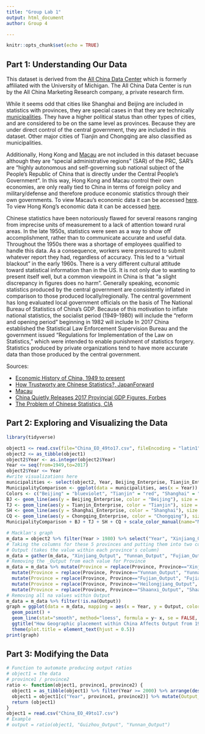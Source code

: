 ```yaml
---
title: "Group Lab 1"
output: html_document
author: Group 4

---
```


```r
knitr::opts_chunk$set(echo = TRUE)
```

## Part 1: Understanding Our Data
This dataset is derived from the [All China Data Center](https://chinadatacenter.net/Data/Services.aspx) which is formerly affiliated with the University of Michigan. The All China Data Center is run by the All China Marketing Research company, a private research firm. 

While it seems odd that cities like Shanghai and Beijing are included in statistics with provinces, they are special cases in that they are technically [municipalities](https://en.wikipedia.org/wiki/Direct-administered_municipalities_of_China). They have a higher political status than other types of cities, and are considered to be on the same level as provinces. Because they are under direct control of the central government, they are included in this dataset. Other major cities of Tianjin and Chongqing are also classified as municipalities.

Additionally, Hong Kong and [Macau](https://en.wikipedia.org/wiki/Macau) are not included in this dataset becuase although they are "special administrative regions" (SAR) of the PRC, SAR's are "highly autonomous and self-governing sub national subject of the People's Republic of China that is directly under the Central People's Government". In this way, Hong Kong and Macau control their own economies, are only really tied to China in terms of foreign policy and military/defense and therefore produce economic statistics through their own governments. To view Macau's economic data it can be accessed [here](https://www.gov.mo/en/about-macao-sar/statistics/). To view Hong Kong's economic data it can be accessed [here](https://www.hkeconomy.gov.hk/en/situation/index.htm). <!-- Should we include something about Taiwan in this section? -->


<!--Explain the time periods that might be the least reliable, and maybe summarize some of the suggested methods for "correcting" things like GDP data. *Need help with this section- I have not found what time periods are the least reliable nor have I found methods?? See the comments and if you have data, please add-->
Chinese statistics have been notoriously flawed for several reasons ranging from imprecise units of measurement to a lack of attention toward rural areas. In the late 1950s, statistics were seen as a way to show off accomplishment, rather than to communicate accurate and useful data. Throughout the 1950s there was a shortage of employees qualified to handle this data. As a consequence, workers were pressured to submit whatever report they had, regardless of accuracy. This led to a "virtual blackout" in the early 1960s. <!--This article also says that heavy industry statistics tend to be more accurate than those of light industry - wonder how this relates to the data?--> There is a very different cultural attitude toward statistical information than in the US. It is not only due to wanting to present itself well, but a common viewpoint in China is that "a slight discrepancy in figures does no harm".
Generally speaking, economic statistics produced by the central government are consistently inflated in comparison to those produced locally/regionally. The central government has long evaluated local government officials on the basis of The National Bureau of Statistics of China's GDP. Because of this motivation to inflate national statistics, the socialist period (1949-1980) will include <!-- probably inflated data? --> the "reform and opening period" beginning in 1982 will include <!-- more accurate data reflecting changes in the more-free market ? -->
In 2017 China established the Statistical Law Enforcement Supervision Bureau and the government issued "Regulations for Implementation of the Law on Statistics," which were intended to enable punishment of statistics forgery. 
Statistics produced by private organizations tend to have more accurate data than those produced by the central government.
<!-- general source for this, Phil just said this in the lab 1 prompt -->

Sources: 

* [Economic History of China, 1949 to present](https://en.wikipedia.org/wiki/Economic_history_of_China_(1949%E2%80%93present))
* [How Trustworty are Chinese Statistics?, JapanForward](https://japan-forward.com/how-trustworthy-are-chinese-statistics-china-inflates-gdp-figures-by-478-billion-in-2017/)
* [Macau](https://en.wikipedia.org/wiki/Macau)
* [China Quietly Releases 2017 Provincial GDP Figures, Forbes](https://www.forbes.com/sites/salvatorebabones/2018/02/12/china-quietly-releases-2017-provincial-gdp-figures/#799c69ed20dc)
<!--Really interesting article from the CIA, goes into detail about Chinese history and statistics-->
* [The Problem of Chinese Statistics, CIA](https://www.cia.gov/library/center-for-the-study-of-intelligence/kent-csi/vol16no4/html/v17i1a07p_0001.htm)
<!--Here are a couple more articles on issues with Chinese statistics: https://www.economist.com/finance-and-economics/2018/07/07/chinas-statistics-are-bad-many-criticisms-of-them-are-worse and https://www.bloomberg.com/news/articles/2018-04-19/china-s-economic-stats-have-a-credibility-problem - I can send PDF copies if you run out of free articles to view on the sites-->

## Part 2: Exploring and Visualizing the Data

<!-- Explain interesting changes over time -->

<!-- 5 Visualizations + short explanations -->
```r
library(tidyverse)
```
```r
object1 <= read.csv(file="China_EO_49to17.csv", fileEncoding = "latin1")
object2 <= as_tibble(object1)
object2$Year <- as.integer(object2$Year)
Year <= seq(from=1949,to=2017)
object2$Year <= Year
#write visualizations here
municipalities <- select(object2, Year, Beijing_Enterprise, Tianjin_Enterprise, Shanghai_Enterprise, Chongqing_Enterprise)
MunicipalityComparison <- ggplot(data = municipalities, aes(x = Year)) # New ggplot
Colors <- c("Beijing" = "blueviolet", "Tianjin" = "red", "Shanghai" = "cyan3", "Chongqing" = "blue") # Colors and labels for legend
BJ <- geom_line(aes(y = Beijing_Enterprise, color = "Beijing"), size = 1.5)
TJ <- geom_line(aes(y = Tianjin_Enterprise, color = "Tianjin"), size = 1.5)
SH <- geom_line(aes(y = Shanghai_Enterprise, color = "Shanghai"), size = 1.5)
CQ <- geom_line(aes(y = Chongqing_Enterprise, color = "Chongqing"), size = 1.5)
MunicipalityComparison + BJ + TJ + SH + CQ + scale_color_manual(name="Municipality", values = Colors) + ggtitle("Change in Enterprise Counts in Chinese Municipalities") + theme_bw() + ylab("Enterprise Count")

# Macklan's graph
m_data = object2 %>% filter(Year > 1980) %>% select("Year", "Xinjiang_Output", "Yunnan_Output", "Fujian_Output", "Heilongjiang_Output", "Shaanxi_Output")
# Taking the columns for these 5 provinces and putting them into two columns, Province (takes the column name) and 
# Output (takes the value within each province's column)
m_data = gather(m_data, "Xinjiang_Output", "Yunnan_Output", "Fujian_Output", "Heilongjiang_Output", "Shaanxi_Output", key="Province", value="Output")
# Removing the _Output from each value for Province
m_data = m_data %>% mutate(Province = replace(Province, Province=="Xinjiang_Output", "Xinjiang (NW)")) %>% 
  mutate(Province = replace(Province, Province=="Yunnan_Output", "Yunnan (SW)")) %>% 
  mutate(Province = replace(Province, Province=="Fujian_Output", "Fujian (SE)")) %>% 
  mutate(Province = replace(Province, Province=="Heilongjiang_Output", "Heilongjiang (NE)")) %>% 
  mutate(Province = replace(Province, Province=="Shaanxi_Output", "Shaanxi"))
# Removing all na values within Output
m_data = m_data %>% filter(!is.na(Output))
graph = ggplot(data = m_data, mapping = aes(x = Year, y = Output, color = Province)) +
  geom_point() +
  geom_line(stat="smooth", method="loess", formula = y~ x, se = FALSE, alpha=0.5) + 
  ggtitle("How Geographic placement within China Affects Output from 1980-2017") + 
  theme(plot.title = element_text(hjust = 0.5))
print(graph)
```

## Part 3: Modifying the Data
<!--Function for output ratios, plot a few interesting comparisons-->
<!-- Plot and summarize relationship between output and number of enterprises for specific provinces -->
<!-- Find other data, visualize it, use it to modify existing data and visualize result -->
<!-- "Hidden" variables, visualize, maybe use statistical tests -->
<!-- Aggregate data by region -->

```r
# Function to automate producing output ratios
# object1 = the data
# province1 / province2
ratio <- function(object1, province1, province2) {
  object1 = as_tibble(object1) %>% filter(Year >= 2000) %>% arrange(desc(Year))
  object1 = object1[c("Year", province1, province2)] %>% mutate(Output_Ratio = .[[2]]/ .[[3]])
  return (object1)
}
object1 = read.csv("China_EO_49to17.csv")
# Example
# output = ratio(object1, "Guizhou_Output", "Yunnan_Output")
```